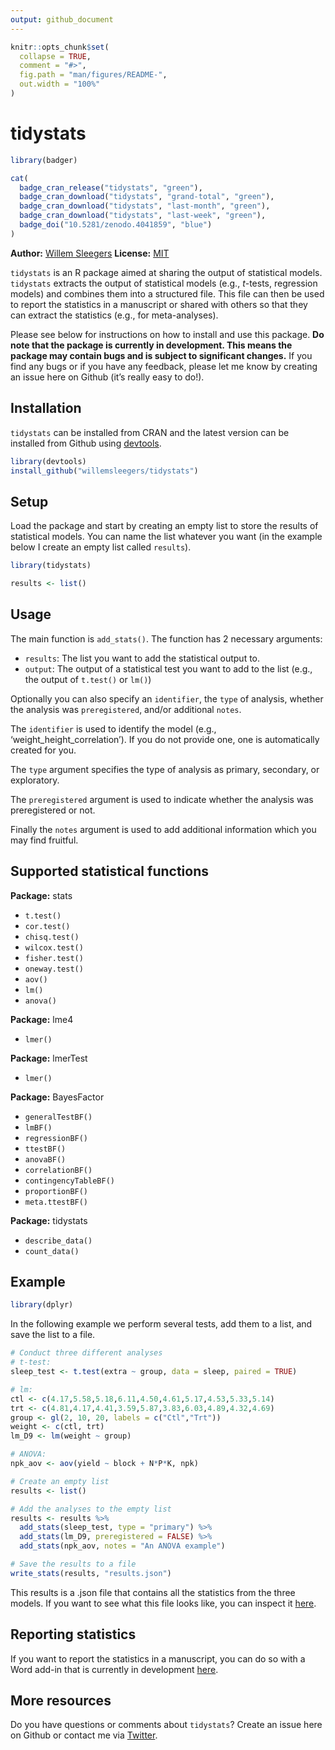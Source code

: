 ```yaml
---
output: github_document
---
```


<!-- README.md is generated from README.Rmd. Please edit that file -->

```r
knitr::opts_chunk$set(
  collapse = TRUE,
  comment = "#>",
  fig.path = "man/figures/README-",
  out.width = "100%"
)
```

# tidystats

<!-- badges: start -->
```r
library(badger)
```

```r
cat(
  badge_cran_release("tidystats", "green"),
  badge_cran_download("tidystats", "grand-total", "green"),
  badge_cran_download("tidystats", "last-month", "green"),
  badge_cran_download("tidystats", "last-week", "green"),
  badge_doi("10.5281/zenodo.4041859", "blue")
)
```
<!-- badges: end -->

**Author:** [Willem Sleegers](https://www.willemsleegers.com/)
**License:** [MIT](https://opensource.org/licenses/MIT)

`tidystats` is an R package aimed at sharing the output of statistical models. `tidystats` extracts the output of statistical models (e.g., *t*-tests, regression models) and combines them into a structured file. This file can then be used to report the statistics in a manuscript or shared with others so that they can extract the statistics (e.g., for meta-analyses).

Please see below for instructions on how to install and use this package. **Do note that the package is currently in development. This means the package may contain bugs and is subject to significant changes.** If you find any bugs or if you have any feedback, please let me know by creating an issue here on Github (it's really easy to do!).

## Installation

`tidystats` can be installed from CRAN and the latest version can be installed from Github using [devtools](https://github.com/r-lib/devtools). 

```r
library(devtools)
install_github("willemsleegers/tidystats")
```

## Setup

Load the package and start by creating an empty list to store the results of statistical models. You can name the list whatever you want (in the example below I create an empty list called `results`).

```r
library(tidystats)

results <- list()
```

## Usage

The main function is `add_stats()`. The function has 2 necessary arguments:

- `results`: The list you want to add the statistical output to.
- `output`: The output of a statistical test you want to add to the list (e.g., the output of `t.test()` or `lm()`)

Optionally you can also specify an `identifier`, the `type` of analysis, whether the analysis was `preregistered`, and/or additional `notes`.  

The `identifier` is used to identify the model (e.g., 'weight_height_correlation'). If you do not provide one, one is  automatically created for you.

The `type` argument specifies the type of analysis as primary, secondary, or exploratory.

The `preregistered` argument is used to indicate whether the analysis was preregistered or not.

Finally the `notes` argument is used to add additional information which you may find fruitful.

## Supported statistical functions

**Package:** stats

- `t.test()`
- `cor.test()`
- `chisq.test()`
- `wilcox.test()`
- `fisher.test()`
- `oneway.test()`
- `aov()`
- `lm()`
- `anova()`

**Package:** lme4

- `lmer()`

**Package:** lmerTest

- `lmer()`

**Package:** BayesFactor

- `generalTestBF()`
- `lmBF()`
- `regressionBF()`
- `ttestBF()`
- `anovaBF()`
- `correlationBF()`
- `contingencyTableBF()`
- `proportionBF()`
- `meta.ttestBF()`

**Package:** tidystats

- `describe_data()`
- `count_data()`

## Example

```r
library(dplyr)
```

In the following example we perform several tests, add them to a list, and save the list to a file.

```r
# Conduct three different analyses
# t-test:
sleep_test <- t.test(extra ~ group, data = sleep, paired = TRUE)

# lm:
ctl <- c(4.17,5.58,5.18,6.11,4.50,4.61,5.17,4.53,5.33,5.14)
trt <- c(4.81,4.17,4.41,3.59,5.87,3.83,6.03,4.89,4.32,4.69)
group <- gl(2, 10, 20, labels = c("Ctl","Trt"))
weight <- c(ctl, trt)
lm_D9 <- lm(weight ~ group)

# ANOVA:
npk_aov <- aov(yield ~ block + N*P*K, npk)

# Create an empty list
results <- list()

# Add the analyses to the empty list
results <- results %>%
  add_stats(sleep_test, type = "primary") %>%
  add_stats(lm_D9, preregistered = FALSE) %>%
  add_stats(npk_aov, notes = "An ANOVA example")

# Save the results to a file
write_stats(results, "results.json")
```

This results is a .json file that contains all the statistics from the three models. If you want to see what this file looks like, you can inspect it [here](https://github.com/WillemSleegers/tidystats/blob/master/inst/results.json).

## Reporting statistics

If you want to report the statistics in a manuscript, you can do so with a Word add-in that is currently in development [here](https://github.com/WillemSleegers/tidystats-Word-add-in).

## More resources

Do you have questions or comments about `tidystats`? Create an issue here on Github or contact me via [Twitter](https://twitter.com/willemsleegers).
